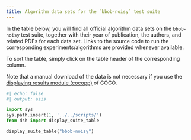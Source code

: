 ```yaml
---
title: Algorithm data sets for the `bbob-noisy` test suite
---
```


In the table below, you will find all official algorithm data sets on the `bbob-noisy` test suite, 
together with their year of publication, the authors, and related PDFs for each data set. Links to the 
source code to run the corresponding experiments/algorithms are provided whenever available.

To sort the table, simply click on the table header of the corresponding column.

Note that a manual download of the data is not necessary if you use the
[displaying results module (cocopp)](../../getting-started#postprocess) 
of COCO.


```python
#| echo: false
#| output: asis

import sys
sys.path.insert(1, '../../scripts/')
from dsh import display_suite_table

display_suite_table("bbob-noisy")
```

<script type="text/javascript" src="/assets/js/sort-table.js"></script>
<link rel="stylesheet" href="/assets/css/data-table.css"/>
